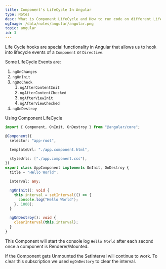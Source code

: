 ```yaml
---
title: Component's LifeCycle In Angular
type: Notes
desc: What is Component LifeCycle and How to run code on different LifeCycle Events.
ogImage: /data/notes/angular/angular.png
topic: angular
id: 3
---
```


Life Cycle hooks are special functionality in Angular that allows us to hook into lifecycle events of a `Component` or `Directive`.

Some LifeCycle Events are:

1. `ngOnChanges`
2. `ngOnInit`
3. `ngDoCheck`
   1. `ngAfterContentInit`
   2. `ngAfterContentChecked`
   3. `ngAfterViewInit`
   4. `ngAfterViewChecked`
4. `ngOnDestroy`

Using Component LifeCycle

```ts
import { Component, OnInit, OnDestroy } from "@angular/core";

@Component({
  selector: "app-root",

  templateUrl: "./app.component.html",

  styleUrls: ["./app.component.css"],
})
export class AppComponent implements OnInit, OnDestroy {
  title = "Hello World";

  interval: any;

  ngOnInit(): void {
    this.interval = setInterval(() => {
      console.log("Hello World");
    }, 1000);
  }

  ngOnDestroy(): void {
    clearInterval(this.interval);
  }
}
```

This Component will start the console log `Hello World` after each second once a component is Renderer/Mounted.

If the Component gets Unmounted the SetInterval will continue to work. To clear this subscription we used `ngOnDestory` to clear the interval.
